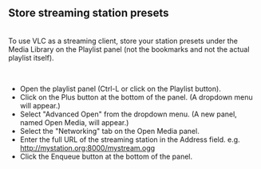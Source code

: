 == Store streaming station presets<br>  ==

<br> 

To use VLC as a streaming client, store your station presets under the Media Library on the Playlist panel (not the bookmarks and not the actual playlist itself). 

<br> 

*Open the playlist panel (Ctrl-L or click on the Playlist button). 
*Click on the Plus button at the bottom of the panel. (A dropdown menu will appear.) 
*Select "Advanced Open" from the dropdown menu. (A new panel, named Open Media, will appear.) 
*Select the "Networking" tab on the Open Media panel. 
*Enter the full URL of the streaming station in the Address field. e.g. http://mystation.org:8000/mystream.ogg 
*Click the Enqueue button at the bottom of the panel.

<br> 

<br> 

<br> 

<br> 

{{VSG}}
